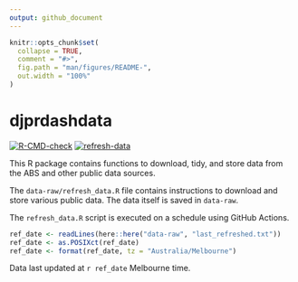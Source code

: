 ```yaml
---
output: github_document
---
```


<!-- README.md is generated from README.Rmd. Please edit that file -->

```r
knitr::opts_chunk$set(
  collapse = TRUE,
  comment = "#>",
  fig.path = "man/figures/README-",
  out.width = "100%"
)
```

# djprdashdata

<!-- badges: start -->
[![R-CMD-check](https://github.com/djpr-data/djprdashdata/workflows/R-CMD-check/badge.svg)](https://github.com/djpr-data/djprdashdata/actions) [![refresh-data](https://github.com/djpr-data/djprdashdata/workflows/refresh-data/badge.svg)](https://github.com/djpr-data/djprdashdata/actions)
<!-- badges: end -->

This R package contains functions to download, tidy, and store data from the ABS and other public data sources.

The `data-raw/refresh_data.R` file contains instructions to download and store various public data. 
The data itself is saved in `data-raw`. 

The `refresh_data.R`
script is executed on a schedule using GitHub Actions.

```r
ref_date <- readLines(here::here("data-raw", "last_refreshed.txt"))
ref_date <- as.POSIXct(ref_date)
ref_date <- format(ref_date, tz = "Australia/Melbourne")
```
Data last updated at `r ref_date` 
Melbourne time.
